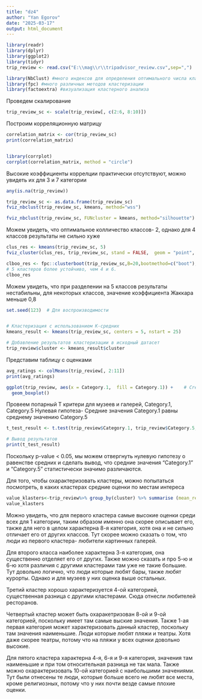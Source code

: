 ---
title: "dz4"
author: "Yan Egorov"
date: "2025-03-17"
output: html_document
---

```{r setup, include=FALSE}
library(readr)
library(dplyr)
library(ggplot2)
library(tidyr)
trip_review <- read.csv("E:\\mag\\r\\tripadvisor_review.csv",sep=",")
```


```{r}

library(NbClust) #много индексов для определения оптимального числа кластеров
library(fpc) #много различных методов кластеризации
library(factoextra) #визуализация кластерного анализа
```
Проведем скалирование

```{r}
trip_review_sc <- scale(trip_review[, c(2:6, 8:10)])
```
Построим корреляционную матрицу

```{r}
correlation_matrix <- cor(trip_review_sc)
print(correlation_matrix)


library(corrplot)
corrplot(correlation_matrix, method = "circle")
```
Высокие коэффициенты коррелции практически отсутствуют, можно увидеть их для 3 и 7 категории

```{r}
any(is.na(trip_review))
```


```{r}
trip_review_sc <- as.data.frame(trip_review_sc)
fviz_nbclust(trip_review_sc, kmeans, method="wss")

```
```{r}
fviz_nbclust(trip_review_sc, FUNcluster = kmeans, method="silhouette")
```
Можем увидеть, что оптимальное колличество классов- 2, однако для 4 классов результаты не сильно хуже

```{r}
clus_res <- kmeans(trip_review_sc, 5)
fviz_cluster(clus_res, trip_review_sc, stand = FALSE,  geom = "point", ggtheme = theme_bw())
```
```{r}
clboo_res <- fpc::clusterboot(trip_review_sc,B=20,bootmethod=c("boot"),clustermethod=kmeansCBI,k=5)
# 5 кластеров более устойчиво, чем 4 и 6.
clboo_res
```
Можем увидеть, что при разделении на 5 классов результаты нестабильны, для некоторых классов,  значение коэффициента Жаккара меньше 0,8

```{r}
set.seed(123)  # Для воспроизводимости


# Кластеризация с использованием K-средних
kmeans_result <- kmeans(trip_review_sc, centers = 5, nstart = 25)

# Добавление результатов кластеризации в исходный датасет
trip_review$cluster <- kmeans_result$cluster
```

Представим таблицу с оценками

```{r}
avg_ratings <- colMeans(trip_review[, 2:11])
print(avg_ratings)
```
```{r}
ggplot(trip_review, aes(x = Category.1,  fill = Category.1)) +    # Create boxplot chart in ggplot2
  geom_boxplot()
```
Провеем попарный Т критери для музеев и галерей, Category.1, Category.5
Нулевая гипотеза- Средние значения Category.1 равны среднему значению Category.5

```{r}
t_test_result <- t.test(trip_review$Category.1, trip_review$Category.5, paired = TRUE)

# Вывод результатов
print(t_test_result)
```
Поскольку p-value < 0.05, мы можем отвергнуть нулевую гипотезу о равенстве средних и сделать вывод, что средние значения "Category.1" и "Category.5" статистически значимо различаются.


Для того, чтобы охарактеризовать кластеры, можно попытаться посмотреть, в каких кластерах средние оценки по местам интереса

```{r}
value_klasters<-trip_review%>% group_by(cluster) %>% summarise (mean_review1=mean(Category.1),mean_review2=mean(Category.2),mean_review3=mean(Category.3),mean_review4=mean(Category.4),mean_review5=mean(Category.5),mean_review6=mean(Category.6),mean_review7=mean(Category.7),mean_review8=mean(Category.8),mean_review9=mean(Category.9),mean_review10=mean(Category.10))
value_klasters

```
Можно увидеть, что для первого кластера самые высокие оценки среди всех для 1 категории, таким образом именно она скорее описывает его, также для него в целом характерна 8-я категория, хотя она и не сильно отличает его от других классов. Тут скорее можно сказать о том, что люди из первого кластера- любители картинных галерей.

Для второго класса наиболее характерна 3-я категория, она существенно отделяет его от других. Также можно сказать и про 5-ю и 6-ю хотя различия с другими кластерами там уже не такие большие. Тут довольно логично, что люди которые любят бары, также любят курорты. Однако и для музеев у них оценка выше остальных.

Третий кластер хорошо характеризуется 4-ой категорией, существенная разница с другими кластерами. Сюда отнесли любителей ресторанов.

Четвертый кластер может быть охаракетризован 8-ой и 9-ой категорией, поскольку имеет там самые выские значения. Также 1-ая первая категория может характеризовать данный кластер, поскольку там значения наименьшие. Люди которые любят пляжи и театры. Хотя даже скорее театры, потому что на пляжи у всех оценки довольно высокие.

Для пятого кластера характерна 4-я, 6-я и 9-я категория, значения там наименьшие и при том относительная разница не так мала. Также можно охарактеризовать 10-ой категорией с наибольшими значениями. Тут были отнесены те люди, которые больше всего не любят все места, кроме религиозных, потому что у них почти везде самые плохие оценки.
